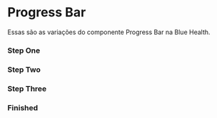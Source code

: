 

<Meta of={Story} />

# Progress Bar

Essas são as variações do componente Progress Bar na Blue Health.

### Step One

<Canvas of={Story.StepOne} />

### Step Two

<Canvas of={Story.StepTwo} />

### Step Three

<Canvas of={Story.StepThree} />

### Finished

<Canvas of={Story.Finished} />